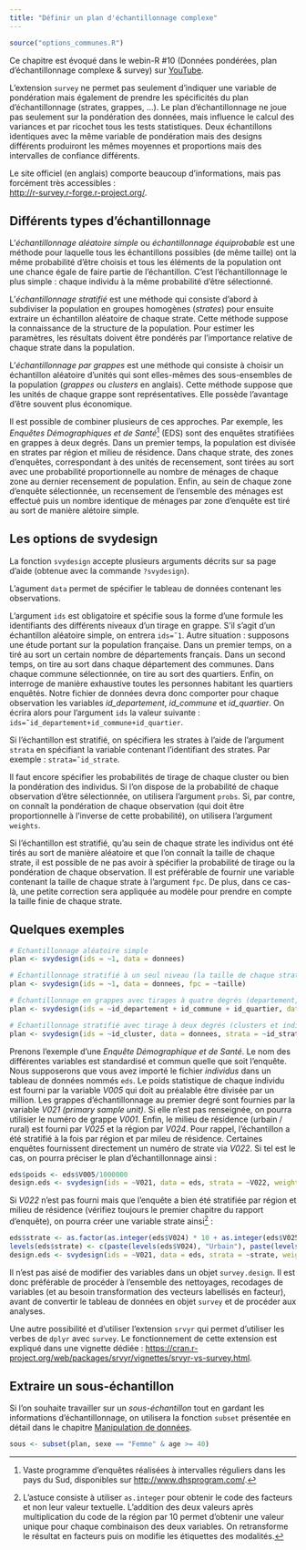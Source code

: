 ```yaml
---
title: "Définir un plan d'échantillonnage complexe"
---
```


```r
source("options_communes.R")
```

<div class="webin-R">
Ce chapitre est évoqué dans le webin-R #10 (Données pondérées, plan d'échantillonnage complexe & survey) sur [YouTube](https://youtu.be/aXCn9SyhcTE).
</div>

L'extension `survey`{.pkg} ne permet pas seulement d'indiquer une 
variable de pondération mais également de prendre les spécificités du plan d'échantillonnage 
(strates, grappes, ...). Le plan d'échantillonnage ne joue
pas seulement sur la pondération des données, mais influence le calcul des variances et par ricochet tous
les tests statistiques. Deux échantillons identiques avec la même variable de pondération mais des designs
différents produiront les mêmes moyennes et proportions mais des intervalles de confiance différents.

Le site officiel (en anglais) comporte beaucoup d'informations, mais pas forcément très accessibles :
<br /><http://r-survey.r-forge.r-project.org/>.

## Différents types d'échantillonnage

L'<dfn>échantillonnage aléatoire simple</dfn><dfn data-index="aléatoire, échantillonnage"></dfn> ou 
<dfn>échantillonnage équiprobable</dfn><dfn data-index="équiprobable, échantillonnage"></dfn> 
est une méthode pour laquelle tous
les échantillons possibles (de même taille) ont la même probabilité d'être choisis et tous les éléments de
la population ont une chance égale de faire partie de l'échantillon. C'est l'échantillonnage le plus simple :
chaque individu à la même probabilité d'être sélectionné.

L'<dfn>échantillonnage stratifié</dfn><dfn data-index="stratifié, échantillonnage"></dfn> est une méthode 
qui consiste d'abord à subdiviser la population en groupes homogènes (<dfn data-index="strate">strates</dfn>)
pour ensuite extraire un échantillon aléatoire de chaque strate. Cette méthode suppose
la connaissance de la structure de la population. Pour estimer les paramètres, les résultats doivent
être pondérés par l'importance relative de chaque strate dans la population.

L'<dfn>échantillonnage par grappes</dfn> est une méthode qui consiste à choisir un échantillon aléatoire d'unités
qui sont elles-mêmes des sous-ensembles de la population (<dfn data-index="grappe, échantillonnage">grappes</dfn>
ou <dfn data-index="cluster" lang="en">clusters</dfn> en anglais). 
Cette méthode suppose que les unités de chaque grappe sont représentatives. 
Elle possède l'avantage d'être souvent plus économique.

Il est possible de combiner plusieurs de ces approches. Par exemple, les 
*Enquêtes Démographiques et de Santé*^[Vaste programme
d'enquêtes réalisées à intervalles réguliers dans les pays du Sud, disponibles sur <http://www.dhsprogram.com/>.] 
(EDS) sont des enquêtes stratifiées en grappes à deux degrés. 
Dans un premier temps, la population est divisée en strates par région et milieu de résidence. 
Dans chaque strate, des zones d'enquêtes, correspondant à des unités de recensement, 
sont tirées au sort avec une probabilité proportionnelle au nombre de ménages de chaque zone 
au dernier recensement de population. Enfin, au sein de chaque zone
d'enquête sélectionnée, un recensement de l'ensemble des ménages est effectué puis un nombre identique
de ménages par zone d'enquête est tiré au sort de manière alétoire simple.

## Les options de svydesign

La fonction `svydesign`{data-pkg="survey"} accepte plusieurs arguments décrits sur sa page 
d'aide (obtenue avec la commande `?svydesign`).

L'agument `data` permet de spécifier le tableau de données contenant les observations.

L'argument `ids` est obligatoire et spécifie sous la forme d'une formule les identifiants des différents
niveaux d'un tirage en grappe. S'il s'agit d'un échantillon aléatoire simple, on entrera `ids=˜1`.
Autre situation : supposons une étude portant sur la population française. 
Dans un premier temps, on a tiré au sort
un certain nombre de départements français. Dans un second temps, on tire au sort dans chaque département
des communes. Dans chaque commune sélectionnée, on tire au sort des quartiers. Enfin, on interroge
de manière exhaustive toutes les personnes habitant les quartiers enquêtés. Notre fichier de données devra
donc comporter pour chaque observation les variables *id_departement*, *id_commune* et *id_quartier*. On
écrira alors pour l'argument `ids` la valeur suivante :<br />`ids=˜id_departement+id_commune+id_quartier`.

Si l'échantillon est stratifié, on spécifiera les strates à l'aide de l'argument `strata` en spécifiant la
variable contenant l'identifiant des strates. Par exemple : `strata=˜id_strate`.

Il faut encore spécifier les probabilités de tirage de chaque cluster ou bien la pondération des individus.
Si l'on dispose de la probabilité de chaque observation d'être sélectionnée, on utilisera l'argument `probs`.
Si, par contre, on connaît la pondération de chaque observation (qui doit être proportionnelle à l'inverse
de cette probabilité), on utilisera l'argument `weights`.

Si l'échantillon est stratifié, qu'au sein de chaque strate les individus ont été tirés au sort de manière
aléatoire et que l'on connaît la taille de chaque strate, il est possible de ne pas avoir à 
spécifier la probabilité de tirage ou la pondération de chaque observation. 
Il est préférable de fournir une variable contenant la taille de chaque strate à l'argument `fpc`. 
De plus, dans ce cas-là, une petite correction sera appliquée au
modèle pour prendre en compte la taille finie de chaque strate.

## Quelques exemples

```r
# Échantillonnage aléatoire simple
plan <- svydesign(ids = ~1, data = donnees)

# Échantillonnage stratifié à un seul niveau (la taille de chaque strate est connue)
plan <- svydesign(ids = ~1, data = donnees, fpc = ~taille)

# Échantillonnage en grappes avec tirages à quatre degrés (departement, commune, quartier, individus). La probabilité de tirage de chaque niveau de cluster est connue.
plan <- svydesign(ids = ~id_departement + id_commune + id_quartier, data = donnees, probs = ~proba_departement + proba_commune + proba_quartier)

# Échantillonnage stratifié avec tirage à deux degrés (clusters et individus). Le poids statistiques de chaque observation est connu.
plan <- svydesign(ids = ~id_cluster, data = donnees, strata = ~id_strate, weights = ~poids)
```

Prenons l'exemple d'une *Enquête Démographique et de Santé*. Le nom des différentes variables est
standardisé et commun quelle que soit l'enquête. Nous supposerons que vous avez importé le fichier
*individus* dans un tableau de données nommés `eds`. Le poids statistique de chaque individu est fourni
par la variable *V005* qui doit au préalable être divisée par un million. Les grappes d'échantillonnage au
premier degré sont fournies par la variable *V021 (primary sample unit)*. 
Si elle n'est pas renseignée, on pourra utilisier le numéro de grappe *V001*.
Enfin, le milieu de résidence (urbain / rural) est fourni par *V025* et la région par *V024*. 
Pour rappel, l'échantillon a été stratifié à la fois par région et par mileu de résidence. Certaines
enquêtes fournissent directement un numéro de strate via *V022*. Si tel est le cas, on pourra préciser le
plan d'échantillonnage ainsi :

```r
eds$poids <- eds$V005/1000000
design.eds <- svydesign(ids = ~V021, data = eds, strata = ~V022, weights = ~poids)
```

Si *V022* n'est pas fourni mais que l'enquête a bien été stratifiée par région et milieu de résidence (vérifiez
toujours le premier chapitre du rapport d'enquête), on pourra créer une variable strate ainsi^[L'astuce 
consiste à utiliser `as.integer`{data-pkg="base"} pour obtenir le code des facteurs et non leur valeur textuelle. 
L'addition des deux valeurs après multiplication du code de la région par 10 permet d'obtenir une valeur
unique pour chaque combinaison des deux variables. On retransforme le résultat en facteurs puis on modifie les étiquettes des modalités.] :

```r
eds$strate <- as.factor(as.integer(eds$V024) * 10 + as.integer(eds$V025))
levels(eds$strate) <- c(paste(levels(eds$V024), "Urbain"), paste(levels(eds$V024), "Rural"))
design.eds <- svydesign(ids = ~V021, data = eds, strata = ~strate, weights = ~poids)
```

<div class="important">
Il n'est pas aisé de modifier des variables dans un objet `survey.design`. Il est donc préférable de procéder à l'ensemble des nettoyages, recodages de variables (et au besoin transformation des vecteurs labellisés en facteur), avant de convertir le tableau de données en objet `survey` et de procéder aux analyses.

Une autre possibilité et d'utiliser l'extension `srvyr`{.pkg} qui permet d'utiliser les verbes de `dplyr`{.pkg} avec `survey`{.pkg}. Le fonctionnement de cette extension est expliqué dans une vignette dédiée : <https://cran.r-project.org/web/packages/srvyr/vignettes/srvyr-vs-survey.html>.
</div>

## Extraire un sous-échantillon

Si l'on souhaite travailler sur un <dfn>sous-échantillon</dfn> tout en gardant les informations d'échantillonnage,
on utilisera la fonction `subset`{data-pkg="survey" data-rdoc="subset.survey.design"}
présentée en détail dans le chapitre [Manipulation de données](pem_manipulation.html#subset).

```r
sous <- subset(plan, sexe == "Femme" & age >= 40)
```
